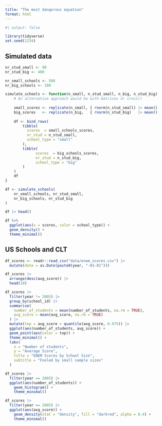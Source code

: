 ```yaml
---
title: "The most dangerous equation"
format: html
---
```


```r
#| output: false

library(tidyverse)
set.seed(1234)
```


## Simulated data

```r
nr_stud_small <- 90 
nr_stud_big <- 400

nr_small_schools <- 500
nr_big_schools <- 100

simulate_schools <- function(n_small, n_stud_small, n_big, n_stud_big) {
    # An alternative approach would be with matrices or cross()
    
    small_scores <- replicate(n_small, { rnorm(n_stud_small) |> mean() })
    big_scores   <- replicate(n_big,   { rnorm(n_stud_big)   |> mean() })
    
    df <- bind_rows(
        tibble(
          scores  = small_schools_scores, 
          nr_stud = n_stud_small, 
          school_type = "small"
        ),
        tibble(
              scores  = big_schools_scores, 
              nr_stud = n_stud_big, 
              school_type = "big"
        ) 
    )
    df
}

df <- simulate_schools(
    nr_small_schools, nr_stud_small, 
    nr_big_schools, nr_stud_big
)

df |> head()
```

```r
df %>% 
  ggplot(aes(x = scores, color = school_type)) + 
  geom_density() + 
  theme_minimal()
```


## US Schools and CLT

```r
df_scores <- readr::read_csv("data/enem_scores.csv") |> 
  mutate(date = as.Date(paste0(year, "-01-01")))

df_scores |>
  arrange(desc(avg_score)) |> 
  head(10)
```

```r
df_scores |>
  filter(year != 2005) |>
  group_by(school_id) |>
  summarise(
    number_of_students = mean(number_of_students, na.rm = TRUE),
    avg_score = mean(avg_score, na.rm = TRUE)
  ) |>
  mutate(top = avg_score > quantile(avg_score, 0.975)) |>
  ggplot(aes(number_of_students, avg_score)) +
  geom_point(aes(color = top)) +
  theme_minimal() + 
  labs(
    x = "Number of students",
    y = "Average Score", 
    title = "ENEM Scores by School Size",
    subtitle = "Fooled by small sample sizes"
  )
```

```r
df_scores |>
  filter(year == 2005) |>
  ggplot(aes(number_of_students)) + 
    geom_histogram() + 
    theme_minimal()
```

```r
df_scores |>
  filter(year == 2005) |>
  ggplot(aes(avg_score)) + 
    geom_density(stat = "density", fill = "darkred", alpha = 0.4) + 
    theme_minimal()
```







